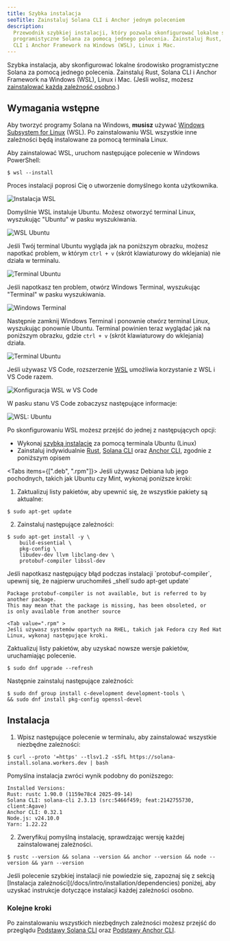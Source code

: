 ```yaml
---
title: Szybka instalacja
seoTitle: Zainstaluj Solana CLI i Anchor jednym poleceniem
description:
  Przewodnik szybkiej instalacji, który pozwala skonfigurować lokalne środowisko
  programistyczne Solana za pomocą jednego polecenia. Zainstaluj Rust, Solana
  CLI i Anchor Framework na Windows (WSL), Linux i Mac.
---
```


Szybka instalacja, aby skonfigurować lokalne środowisko programistyczne Solana
za pomocą jednego polecenia. Zainstaluj Rust, Solana CLI i Anchor Framework na
Windows (WSL), Linux i Mac. (Jeśli wolisz, możesz
[zainstalować każdą zależność osobno](/docs/intro/installation/dependencies).)

## Wymagania wstępne

<Accordions>
<Accordion title="Windows">

Aby tworzyć programy Solana na Windows, **musisz** używać
[Windows Subsystem for Linux](https://learn.microsoft.com/en-us/windows/wsl/install)
(WSL). Po zainstalowaniu WSL wszystkie inne zależności będą instalowane za
pomocą terminala Linux.

Aby zainstalować WSL, uruchom następujące polecenie w Windows PowerShell:

```terminal
$ wsl --install
```

Proces instalacji poprosi Cię o utworzenie domyślnego konta użytkownika.

![Instalacja WSL](/assets/docs/intro/installation/wsl-install.png)

Domyślnie WSL instaluje Ubuntu. Możesz otworzyć terminal Linux, wyszukując
"Ubuntu" w pasku wyszukiwania.

![WSL Ubuntu](/assets/docs/intro/installation/wsl-ubuntu-search.png)

Jeśli Twój terminal Ubuntu wygląda jak na poniższym obrazku, możesz napotkać
problem, w którym `ctrl + v` (skrót klawiaturowy do wklejania) nie działa w
terminalu.

![Terminal Ubuntu](/assets/docs/intro/installation/wsl-ubuntu-terminal-1.png)

Jeśli napotkasz ten problem, otwórz Windows Terminal, wyszukując "Terminal" w
pasku wyszukiwania.

![Windows Terminal](/assets/docs/intro/installation/wsl-windows-terminal.png)

Następnie zamknij Windows Terminal i ponownie otwórz terminal Linux, wyszukując
ponownie Ubuntu. Terminal powinien teraz wyglądać jak na poniższym obrazku,
gdzie `ctrl + v` (skrót klawiaturowy do wklejania) działa.

![Terminal Ubuntu](/assets/docs/intro/installation/wsl-ubuntu-terminal-2.png)

Jeśli używasz VS Code, rozszerzenie
[WSL](https://code.visualstudio.com/docs/remote/wsl-tutorial) umożliwia
korzystanie z WSL i VS Code razem.

![Konfiguracja WSL w VS Code](/assets/docs/intro/installation/wsl-vscode.png)

W pasku stanu VS Code zobaczysz następujące informacje:

![WSL: Ubuntu](/assets/docs/intro/installation/wsl-vscode-ubuntu.png)

Po skonfigurowaniu WSL możesz przejść do jednej z następujących opcji:

- Wykonaj [szybką instalację](#installation) za pomocą terminala Ubuntu (Linux)
- Zainstaluj indywidualnie
  [Rust](/docs/intro/installation/dependencies#install-rust),
  [Solana CLI](/docs/intro/installation/dependencies#install-solana-cli) oraz
  [Anchor CLI](/docs/intro/installation/dependencies#install-anchor-cli),
  zgodnie z poniższym opisem

</Accordion>
<Accordion title="Linux">

<Tabs items={[".deb", ".rpm"]}>
<Tab value=".deb" >
Jeśli używasz Debiana lub jego pochodnych, takich jak Ubuntu czy Mint, wykonaj poniższe kroki:

1. Zaktualizuj listy pakietów, aby upewnić się, że wszystkie pakiety są
   aktualne:

```terminal
$ sudo apt-get update
```

2. Zainstaluj następujące zależności:

```terminal
$ sudo apt-get install -y \
    build-essential \
    pkg-config \
    libudev-dev llvm libclang-dev \
    protobuf-compiler libssl-dev
```

<Callout>
Jeśli napotkasz następujący błąd podczas instalacji `protobuf-compiler`, upewnij się, że najpierw uruchomiłeś _shell`sudo apt-get update`

```
Package protobuf-compiler is not available, but is referred to by another package.
This may mean that the package is missing, has been obsoleted, or
is only available from another source
```

</Callout>

  </Tab>

    <Tab value=".rpm" >
    Jeśli używasz systemów opartych na RHEL, takich jak Fedora czy Red Hat Linux, wykonaj następujące kroki.

Zaktualizuj listy pakietów, aby uzyskać nowsze wersje pakietów, uruchamiając
polecenie.

```terminal
$ sudo dnf upgrade --refresh
```

Następnie zainstaluj następujące zależności:

```terminal
$ sudo dnf group install c-development development-tools \
&& sudo dnf install pkg-config openssl-devel
```

  </Tab>
</Tabs>

</Accordion>
</Accordions>

## Instalacja

1. Wpisz następujące polecenie w terminalu, aby zainstalować wszystkie niezbędne
   zależności:

```terminal
$ curl --proto '=https' --tlsv1.2 -sSfL https://solana-install.solana.workers.dev | bash
```

Pomyślna instalacja zwróci wynik podobny do poniższego:

```
Installed Versions:
Rust: rustc 1.90.0 (1159e78c4 2025-09-14)
Solana CLI: solana-cli 2.3.13 (src:5466f459; feat:2142755730, client:Agave)
Anchor CLI: 0.32.1
Node.js: v24.10.0
Yarn: 1.22.22
```

2. Zweryfikuj pomyślną instalację, sprawdzając wersję każdej zainstalowanej
   zależności.

```terminal
$ rustc --version && solana --version && anchor --version && node --version && yarn --version
```

<Callout>
  Jeśli polecenie szybkiej instalacji nie powiedzie się, zapoznaj się z sekcją
  [Instalacja zależności](/docs/intro/installation/dependencies) poniżej, aby
  uzyskać instrukcje dotyczące instalacji każdej zależności osobno.
</Callout>

### Kolejne kroki

Po zainstalowaniu wszystkich niezbędnych zależności możesz przejść do przeglądu
[Podstawy Solana CLI](/docs/intro/installation/solana-cli-basics) oraz
[Podstawy Anchor CLI](/docs/intro/installation/anchor-cli-basics).
